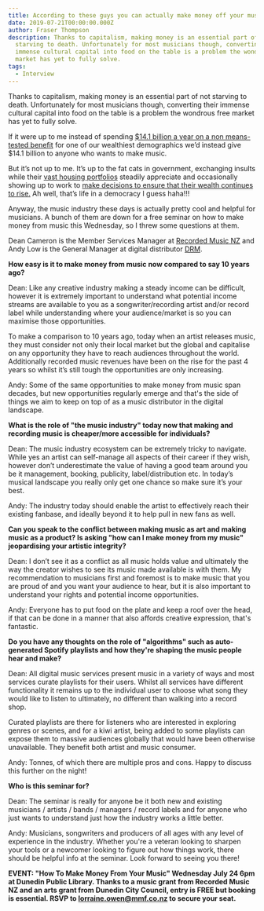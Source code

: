 ```yaml
---
title: According to these guys you can actually make money off your music
date: 2019-07-21T00:00:00.000Z
author: Fraser Thompson
description: Thanks to capitalism, making money is an essential part of not
  starving to death. Unfortunately for most musicians though, converting their
  immense cultural capital into food on the table is a problem the wondrous free
  market has yet to fully solve.
tags:
  - Interview
---
```



Thanks to capitalism, making money is an essential part of not starving to death. Unfortunately for most musicians though, converting their immense cultural capital into food on the table is a problem the wondrous free market has yet to fully solve.

If it were up to me instead of spending [\$14.1 billion a year on a non means-tested benefit](https://insights.nzherald.co.nz/article/budget-treemap-2018/ 'superannuation costs almost as much as our entire healthcare budget') for one of our wealthiest demographics we’d instead give \$14.1 billion to anyone who wants to make music.

But it’s not up to me. It’s up to the fat cats in government, exchanging insults while their [vast housing portfolios](https://www.rnz.co.nz/news/political/330459/government-mps'-property-ownership-revealed 'a third of MPs own multiple properties') steadily appreciate and occasionally showing up to work to [make decisions to ensure that their wealth continues to rise.](https://www.rnz.co.nz/news/political/387253/no-mandate-for-capital-gains-tax-pm 'PM rules out capital gains tax') Ah well, that’s life in a democracy I guess haha!!!

Anyway, the music industry these days is actually pretty cool and helpful for musicians. A bunch of them are down for a free seminar on how to make money from music this Wednesday, so I threw some questions at them.

Dean Cameron is the Member Services Manager at [Recorded Music NZ](https://www.recordedmusic.co.nz/) and Andy Low is the General Manager at digital distributor [DRM](https://drm.co.nz/).

**How easy is it to make money from music now compared to say 10 years ago?**

Dean: Like any creative industry making a steady income can be difficult, however it is extremely important to understand what potential income streams are available to you as a songwriter/recording artist and/or record label while understanding where your audience/market is so you can maximise those opportunities.

To make a comparison to 10 years ago, today when an artist releases music, they must consider not only their local market but the global and capitalise on any opportunity they have to reach audiences throughout the world. Additionally recorded music revenues have been on the rise for the past 4 years so whilst it’s still tough the opportunities are only increasing.

Andy: Some of the same opportunities to make money from music span decades, but new opportunities regularly emerge and that's the side of things we aim to keep on top of as a music distributor in the digital landscape.

**What is the role of "the music industry" today now that making and recording music is cheaper/more accessible for individuals?**

Dean: The music industry ecosystem can be extremely tricky to navigate. While yes an artist can self-manage all aspects of their career if they wish, however don’t underestimate the value of having a good team around you be it management, booking, publicity, label/distribution etc. In today’s musical landscape you really only get one chance so make sure it’s your best.

Andy: The industry today should enable the artist to effectively reach their existing fanbase, and ideally beyond it to help pull in new fans as well.

**Can you speak to the conflict between making music as art and making music as a product? Is asking "how can I make money from my music" jeopardising your artistic integrity?**

Dean: I don’t see it as a conflict as all music holds value and ultimately the way the creator wishes to see its music made available is with them. My recommendation to musicians first and foremost is to make music that you are proud of and you want your audience to hear, but it is also important to understand your rights and potential income opportunities.

Andy: Everyone has to put food on the plate and keep a roof over the head, if that can be done in a manner that also affords creative expression, that's fantastic.

**Do you have any thoughts on the role of "algorithms" such as auto-generated Spotify playlists and how they're shaping the music people hear and make?**

Dean: All digital music services present music in a variety of ways and most services curate playlists for their users. Whilst all services have different functionality it remains up to the individual user to choose what song they would like to listen to ultimately, no different than walking into a record shop.

Curated playlists are there for listeners who are interested in exploring genres or scenes, and for a kiwi artist, being added to some playlists can expose them to massive audiences globally that would have been otherwise unavailable. They benefit both artist and music consumer.

Andy: Tonnes, of which there are multiple pros and cons. Happy to discuss this further on the night!

**Who is this seminar for?**

Dean: The seminar is really for anyone be it both new and existing musicians / artists / bands / managers / record labels and for anyone who just wants to understand just how the industry works a little better.

Andy: Musicians, songwriters and producers of all ages with any level of experience in the industry. Whether you're a veteran looking to sharpen your tools or a newcomer looking to figure out how things work, there should be helpful info at the seminar. Look forward to seeing you there!

**EVENT: "How To Make Money From Your Music" Wednesday July 24 6pm at Dunedin Public Library. Thanks to a music grant from Recorded Music NZ and an arts grant from Dunedin City Council, entry is FREE but booking is essential. RSVP to lorraine.owen@mmf.co.nz to secure your seat.**
